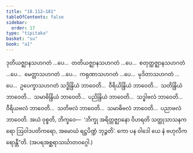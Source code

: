 ```yaml
---
title: "18.112–181"
tableOfContents: false
sidebar:
  order: 17
type: "tipitaka"
basket: "su"
book: "a1"
---
```



<DynamicBreadcrumb />

<Division number="493–562" book="a1" e="ch" v="15">

<Paragraph number="456" book="a1">
ဒုတိယဇ္ဈာနသဟဂတံ …ပေ…  တတိယဇ္ဈာနသဟဂတံ …ပေ…  စတုတ္ထဇ္ဈာနသဟဂတံ …ပေ…  မေတ္တာသဟဂတံ …ပေ…  ကရုဏာသဟဂတံ …ပေ…  မုဒိတာသဟဂတံ …ပေ…  ဥပေက္ခာသဟဂတံ သဒ္ဓိန္ဒြိယံ ဘာဝေတိ…  ဝီရိယိန္ဒြိယံ ဘာဝေတိ…  သတိန္ဒြိယံ ဘာဝေတိ…  သမာဓိန္ဒြိယံ ဘာဝေတိ…  ပညိန္ဒြိယံ ဘာဝေတိ…  သဒ္ဓါဗလံ ဘာဝေတိ…  ဝီရိယဗလံ ဘာဝေတိ…  သတိဗလံ ဘာဝေတိ…  သမာဓိဗလံ ဘာဝေတိ…  ပညာဗလံ ဘာဝေတိ. အယံ ဝုစ္စတိ, ဘိက္ခဝေ—  ‘ဘိက္ခု အရိတ္တဇ္ဈာနော ဝိဟရတိ သတ္ထုသာသနကရော ဩဝါဒပတိကရော, အမောဃံ ရဋ္ဌပိဏ္ဍံ ဘုဉ္ဇတိ’. ကော ပန ဝါဒေါ ယေ နံ ဗဟုလီကရောန္တီ”တိ.

</Paragraph>
</Division>

<Paragraph number="457" type="center" book="a1">
(အပရအစ္ဆရာသင်္ဃာတဝဂ္ဂေါ.)
</Paragraph>